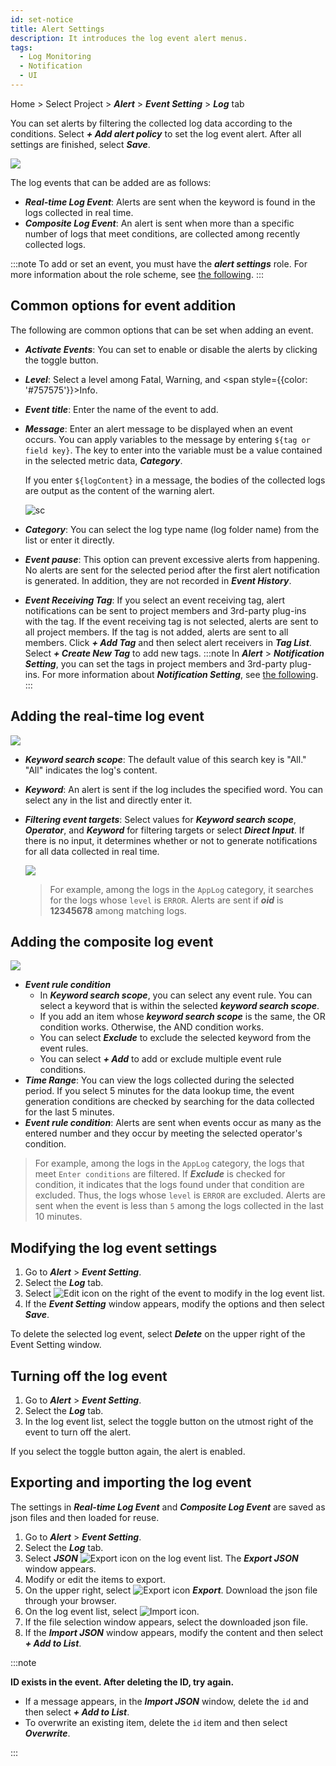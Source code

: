 ```yaml
---
id: set-notice
title: Alert Settings
description: It introduces the log event alert menus.
tags:
  - Log Monitoring
  - Notification
  - UI
---
```


Home > Select Project > **_Alert_** > **_Event Setting_** > **_Log_** tab

You can set alerts by filtering the collected log data according to the conditions. Select **_+ Add alert policy_** to set the log event alert. After all settings are finished, select **_Save_**.

![](/img/log-alert-event-setting.png)

The log events that can be added are as follows:

-   **_Real-time Log Event_**: Alerts are sent when the keyword is found in the logs collected in real time.
-   **_Composite Log Event_**: An alert is sent when more than a specific number of logs that meet conditions, are collected among recently collected logs.

:::note
To add or set an event, you must have the **_alert settings_** role. For more information about the role scheme, see [the following](../project/project-structure#project-group-role-reorganize).
:::

## Common options for event addition

The following are common options that can be set when adding an event.

-   **_Activate Events_**: You can set to enable or disable the alerts by clicking the toggle button.
-   **_Level_**: Select a level among <span class='vslow'>Fatal</span>, <span class='slow'>Warning</span>, and <span style={{color: '#757575'}}>Info</span>.
-   **_Event title_**: Enter the name of the event to add.
-   **_Message_**: Enter an alert message to be displayed when an event occurs. You can apply variables to the message by entering `${tag or field key}`. The key to enter into the variable must be a value contained in the selected metric data, **_Category_**.

      If you enter `${logContent}` in a message, the bodies of the collected logs are output as the content of the warning alert.

      ![sc](/img/log-alert-event-setting2.png)
-   **_Category_**: You can select the log type name (log folder name) from the list or enter it directly.
-   **_Event pause_**: This option can prevent excessive alerts from happening. No alerts are sent for the selected period after the first alert notification is generated. In addition, they are not recorded in **_Event History_**.
-   **_Event Receiving Tag_**: If you select an event receiving tag, alert notifications can be sent to project members and 3rd-party plug-ins with the tag. If the event receiving tag is not selected, alerts are sent to all project members. 
       If the tag is not added, alerts are sent to all members. Click **_+ Add Tag_** and then select alert receivers in **_Tag List_**. Select **_+ Create New Tag_** to add new tags.
    :::note
    In **_Alert_** > **_Notification Setting_**, you can set the tags in project members and 3rd-party plug-ins. For more information about **_Notification Setting_**, see [the following](set-receive-event).
    :::

## Adding the real-time log event

![](/img/log-alert-event-add.png)

-   **_Keyword search scope_**: The default value of this search key is "All." "All" indicates the log's content.
-   **_Keyword_**: An alert is sent if the log includes the specified word. You can select any in the list and directly enter it.
-   **_Filtering event targets_**: Select values for **_Keyword search scope_**, **_Operator_**, and **_Keyword_** for filtering targets or select **_Direct Input_**. If there is no input, it determines whether or not to generate notifications for all data collected in real time.

      ![](/img/log-alert-event-filter.png)  

    > For example, among the logs in the `AppLog` category, it searches for the logs whose `level` is `ERROR`. Alerts are sent if **_oid_** is **12345678** among matching logs.

## Adding the composite log event

![](/img/log-alert-event-add2.png)

-   **_Event rule condition_**
    -   In **_Keyword search scope_**, you can select any event rule. You can select a keyword that is within the selected **_keyword search scope_**.
    -   If you add an item whose **_keyword search scope_** is the same, the OR condition works. Otherwise, the AND condition works.
    -   You can select **_Exclude_** to exclude the selected keyword from the event rules.
    -   You can select **_+ Add_** to add or exclude multiple event rule conditions.  
-   **_Time Range_**: You can view the logs collected during the selected period. If you select 5 minutes for the data lookup time, the event generation conditions are checked by searching for the data collected for the last 5 minutes.  
-   **_Event rule condition_**: Alerts are sent when events occur as many as the entered number and they occur by meeting the selected operator's condition.

> For example, among the logs in the `AppLog` category, the logs that meet `Enter conditions` are filtered. If **_Exclude_** is checked for condition, it indicates that the logs found under that condition are excluded. Thus, the logs whose `level` is `ERROR` are excluded. Alerts are sent when the event is less than `5` among the logs collected in the last 10 minutes.

## Modifying the log event settings

1.  Go to **_Alert_** > **_Event Setting_**.
2.  Select the **_Log_** tab.
3.  Select ![Edit icon](/img/ico-edit.svg) on the right of the event to modify in the log event list.
4.  If the **_Event Setting_** window appears, modify the options and then select **_Save_**.

To delete the selected log event, select **_Delete_** on the upper right of the Event Setting window.

## Turning off the log event

1.  Go to **_Alert_** > **_Event Setting_**.
2.  Select the **_Log_** tab.
3.  In the log event list, select the toggle button on the utmost right of the event to turn off the alert.

If you select the toggle button again, the alert is enabled.

## Exporting and importing the log event

The settings in **_Real-time Log Event_** and **_Composite Log Event_** are saved as json files and then loaded for reuse.

1.  Go to **_Alert_** > **_Event Setting_**.
2.  Select the **_Log_** tab.
3.  Select **_JSON_** ![Export icon](/img/ico-export.svg) on the log event list. The **_Export JSON_** window appears.
4.  Modify or edit the items to export.
5.  On the upper right, select ![Export icon](/img/ico-export.svg) **_Export_**. Download the json file through your browser.
6.  On the log event list, select ![Import icon](/img/ico-import.svg).
7.  If the file selection window appears, select the downloaded json file.
8.  If the **_Import JSON_** window appears, modify the content and then select **_+ Add to List_**.

:::note 

**ID exists in the event. After deleting the ID, try again.**

-   If a message appears, in the **_Import JSON_** window, delete the `id` and then select **_+ Add to List_**.
-   To overwrite an existing item, delete the `id` item and then select **_Overwrite_**.

:::
